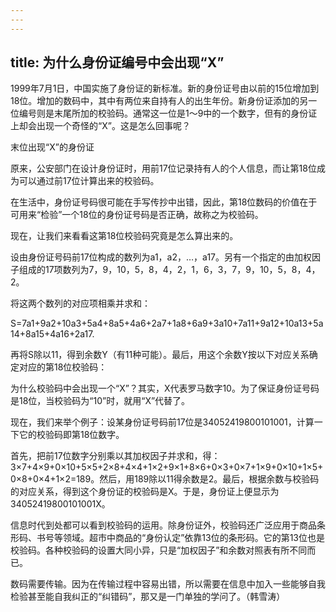 ```yaml
---
---
---
```

title: 为什么身份证编号中会出现“X”
---




1999年7月1日，中国实施了身份证的新标准。新的身份证号由以前的15位增加到18位。增加的数码中，其中有两位来自持有人的出生年份。新身份证添加的另一位编号则是末尾所加的校验码。通常这一位是1～9中的一个数字，但有的身份证上却会出现一个奇怪的“X”。这是怎么回事呢？

末位出现“X”的身份证



原来，公安部门在设计身份证时，用前17位记录持有人的个人信息，而让第18位成为可以通过前17位计算出来的校验码。

在生活中，身份证号码很可能在手写传抄中出错，因此，第18位数码的价值在于可用来“检验”一个18位的身份证号码是否正确，故称之为校验码。

现在，让我们来看看这第18位校验码究竟是怎么算出来的。

设由身份证号码前17位构成的数列为a1，a2，…，a17。另有一个指定的由加权因子组成的17项数列为7，9，10，5，8，4，2，1，6，3，7，9，10，5，8，4，2。

将这两个数列的对应项相乘并求和：

S=7a1+9a2+10a3+5a4+8a5+4a6+2a7+1a8+6a9+3a10+7a11+9a12+10a13+5a14+8a15+4a16+2a17.

再将S除以11，得到余数Y（有11种可能）。最后，用这个余数Y按以下对应关系确定对应的第18位校验码：



为什么校验码中会出现一个“X”？其实，X代表罗马数字10。为了保证身份证号码是18位，当校验码为“10”时，就用“X”代替了。

现在，我们来举个例子：设某身份证号码前17位是34052419800101001，计算一下它的校验码即第18位数字。

首先，把前17位数字分别乘以其加权因子并求和，得：3×7+4×9+0×10+5×5+2×8+4×4+1×2+9×1+8×6+0×3+0×7+1×9+0×10+1×5+0×8+0×4+1×2=189。然后，用189除以11得余数是2。最后，根据余数与校验码的对应关系，得到这个身份证的校验码是X。于是，身份证上便显示为34052419800101001X。

信息时代到处都可以看到校验码的运用。除身份证外，校验码还广泛应用于商品条形码、书号等领域。超市中商品的“身份认定”依靠13位的条形码。它的第13位也是校验码。各种校验码的设置大同小异，只是“加权因子”和余数对照表有所不同而已。

数码需要传输。因为在传输过程中容易出错，所以需要在信息中加入一些能够自我检验甚至能自我纠正的“纠错码”，那又是一门单独的学问了。（韩雪涛）